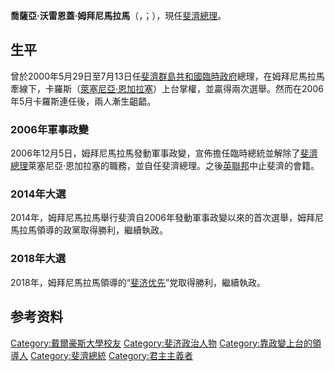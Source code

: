{{Infobox President
| name = 喬薩亞·沃雷恩蓋·姆拜尼馬拉馬<br />{{lang|fj|Josaia Voreqe Bainimarama}}
| image = Frank Bainimarama November 2014.jpg
| caption       =
| country       =斐濟
| order1         = 9
| office1    =  斐濟總理
| term_start1    =2007年1月5日
| term_end1      =
| president1=[[約瑟法·伊洛伊洛|約瑟法·伊洛伊洛]]<br>[[喬治·孔羅特|喬治·孔羅特]]
| predecessor1   = [[喬那·尼馬拉馬|喬那·尼馬拉馬]]
| successor1     = 
| order2          = [[斐濟總統|斐濟總統]]<br>代理
| office2         = 
| term_start2     =2000年5月29日
| term_end2       =2000年7月13日
| predecessor2    = [[卡密西西·馬拉|卡密西西·馬拉]]
| successor2      = [[約瑟法·伊洛伊洛|約瑟法·伊洛伊洛]]
| Prime Minister2 = [[萊塞尼亞·恩加拉塞|萊塞尼亞·恩加拉塞]]
| order3         = 
| office3         = 
| term_start3     =2006年12月5日
| term_end3       =2007年1月4日
| predecessor3    = [[約瑟法·伊洛伊洛|約瑟法·伊洛伊洛]]
| successor3      = [[約瑟法·伊洛伊洛|約瑟法·伊洛伊洛]]
| Prime Minister3 = [[喬那.尼馬拉馬|喬那.尼馬拉馬]]
| birth_date    ={{birth date and age|1954|4|27}}
| birth_place   =斐濟，Kiuva
| death_date    =
| death_place   =
| nationality  = {{flag|Fiji}}
| religion      = [[循道宗|循道宗]]
| profession    = [[軍人|軍人]]
| spouse        = Maria Makitalena
| party         = [[斐济优先|斐济优先]]
}} 

'''喬薩亞·沃雷恩蓋·姆拜尼馬拉馬'''（{{Lang-fj|Josaia Voreqe Bainimarama}}，{{IPA-fj|tʃoˈsɛia βoˈreŋɡe mbɛiniˈmarama}}；{{bd|1954年|4月27日|||B}}），現任[[斐濟總理|斐濟總理]]。

== 生平 ==
曾於2000年5月29日至7月13日任[[斐濟群島共和國|斐濟群島共和國]][[臨時政府|臨時政府]]總理，在姆拜尼馬拉馬牽線下，卡羅斯（[[萊塞尼亞·恩加拉塞|萊塞尼亞·恩加拉塞]]）上台掌權，並贏得兩次選舉。然而在2006年5月卡羅斯連任後，兩人漸生齟齬。

=== 2006年軍事政變 ===
{{Main|2006年斐濟軍事政變}}
2006年12月5日，姆拜尼馬拉馬發動軍事政變，宣佈擔任臨時總統並解除了[[斐濟總理|斐濟總理]]萊塞尼亞·恩加拉塞的職務，並自任斐濟總理。之後[[英聯邦|英聯邦]]中止斐濟的會籍。

=== 2014年大選 ===
2014年，姆拜尼馬拉馬舉行斐濟自2006年發動軍事政變以來的首次選舉，姆拜尼馬拉馬領導的政黨取得勝利，繼續執政。

=== 2018年大選 ===
2018年，姆拜尼馬拉馬領導的“[[斐济优先|斐济优先]]”党取得勝利，繼續執政。

== 参考资料 ==
{{reflist}}

{{大洋洲政治人物小作品}}
{{斐濟國家元首}}
{{英联邦政府首脑}}

{{Authority control}}
{{DEFAULTSORT:Bainimarama, Josaia Voreqe}}
[[Category:戴爾豪斯大學校友|Category:戴爾豪斯大學校友]]
[[Category:斐济政治人物|Category:斐济政治人物]]
[[Category:靠政變上台的領導人|Category:靠政變上台的領導人]]
[[Category:斐濟總統|Category:斐濟總統]]
[[Category:君主主義者|Category:君主主義者]]